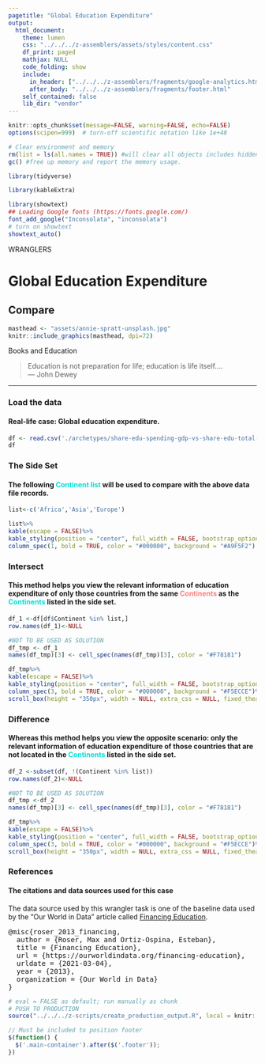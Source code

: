 ```yaml
---
pagetitle: "Global Education Expenditure"
output: 
  html_document:
    theme: lumen
    css: "../../../z-assemblers/assets/styles/content.css"
    df_print: paged
    mathjax: NULL
    code_folding: show
    include:
      in_header: ["../../../z-assemblers/fragments/google-analytics.html", "../../../z-assemblers/fragments/header.html"]
      after_body: "../../../z-assemblers/fragments/footer.html"
    self_contained: false
    lib_dir: "vendor"
---
```


```r

knitr::opts_chunk$set(message=FALSE, warning=FALSE, echo=FALSE)
options(scipen=999)  # turn-off scientific notation like 1e+48

# Clear environment and memory
rm(list = ls(all.names = TRUE)) #will clear all objects includes hidden objects.
gc() #free up memory and report the memory usage.

library(tidyverse)

library(kableExtra)

library(showtext)
## Loading Google fonts (https://fonts.google.com/)
font_add_google("Inconsolata", "inconsolata")
# turn on showtext
showtext_auto()

```

<div class="activity">
WRANGLERS  
</div>

# Global Education Expenditure
## Compare

```r

masthead <- "assets/annie-spratt-unsplash.jpg"
knitr::include_graphics(masthead, dpi=72)

```

<div class="figure-text">Books and Education</div>


> Education is not preparation for life; education is life itself....\
--- John Dewey\


***

### Load the data
#### Real-life case: Global education expenditure.

```r

df <- read.csv('./archetypes/share-edu-spending-gdp-vs-share-edu-total-spending.csv', header = TRUE, stringsAsFactors = FALSE)
df

```

### The Side Set 
#### The following <span style="color: #01DFD7;font-weight:bold">Continent list</span>  will be used to compare with the above data file records.


```r

list<-c('Africa','Asia','Europe')

list%>%
kable(escape = FALSE)%>%
kable_styling(position = "center", full_width = FALSE, bootstrap_options = c("striped", "hover"))%>%
column_spec(1, bold = TRUE, color = "#000000", background = "#A9F5F2")

```


### Intersect

#### This method helps you view the relevant information of education expenditure of only those countries from the same <span style="color: #F78181;font-weight:bold">Continents</span> as the <span style="color: #01DFD7;font-weight:bold">Continents</span> listed in the side set.


```r

df_1 <-df[df$Continent %in% list,]
row.names(df_1)<-NULL

```

<!-- FOR DISPLAY ONLY -->

```r
#NOT TO BE USED AS SOLUTION
df_tmp <- df_1
names(df_tmp)[3] <- cell_spec(names(df_tmp)[3], color = "#F78181")

df_tmp%>%
kable(escape = FALSE)%>%
kable_styling(position = "center", full_width = FALSE, bootstrap_options = "striped")%>%
column_spec(3, bold = TRUE, color = "#000000", background = "#F5ECCE")%>%
scroll_box(height = "350px", width = NULL, extra_css = NULL, fixed_thead = TRUE)

```


### Difference

#### Whereas this method helps you view the opposite scenario: only the relevant information of education expenditure of those countries that are not located in the <span style="color: #01DFD7;font-weight:bold">Continents</span> listed in the side set.


```r
df_2 <-subset(df, !(Continent %in% list))
row.names(df_2)<-NULL

```

<!-- FOR DISPLAY ONLY -->

```r
#NOT TO BE USED AS SOLUTION
df_tmp <-df_2
names(df_tmp)[3] <- cell_spec(names(df_tmp)[3], color = "#F78181")

df_tmp%>%
kable(escape = FALSE)%>%
kable_styling(position = "center", full_width = FALSE, bootstrap_options = "striped")%>%
column_spec(3, bold = TRUE, color = "#000000", background = "#F5ECCE")%>%
scroll_box(height = "350px", width = NULL, extra_css = NULL, fixed_thead = TRUE)
```


### References
#### The citations and data sources used for this case 

The data source used by this wrangler task is one of the baseline data used by the "Our World in Data" article called <a href="https://ourworldindata.org/financing-education" target="_blank">Financing Education</a>.

<pre>
@misc{roser_2013_financing,
  author = {Roser, Max and Ortiz-Ospina, Esteban},
  title = {Financing Education},
  url = {https://ourworldindata.org/financing-education},
  urldate = {2021-03-04},
  year = {2013},
  organization = {Our World in Data}
}
</pre>


```r

# eval = FALSE as default; run manually as chunk
# PUSH TO PRODUCTION
source("../../../z-scripts/create_production_output.R", local = knitr::knit_global())

```



```js

// Must be included to position footer
$(function() {
  $('.main-container').after($('.footer'));
})

```

